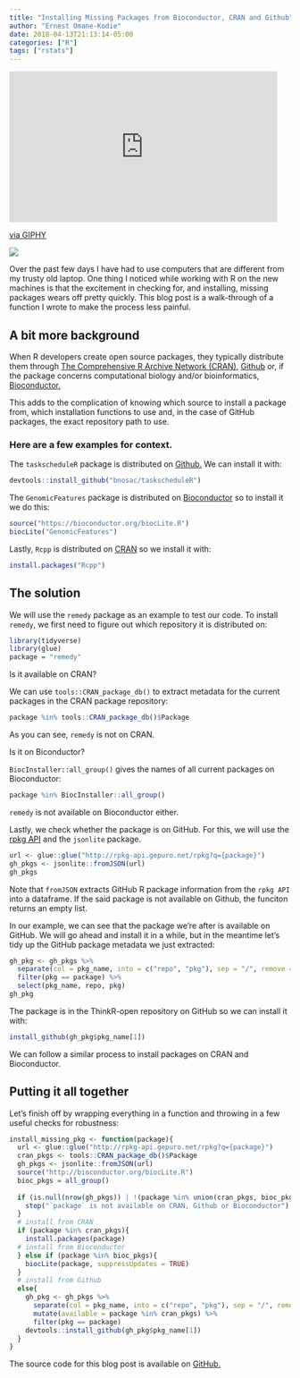 ```yaml
---
title: "Installing Missing Packages from Bioconductor, CRAN and Github" 
author: "Ernest Omane-Kodie"
date: 2018-04-13T21:13:14-05:00 
categories: ["R"]
tags: ["rstats"]
---
```


<iframe src="https://giphy.com/embed/DZCtWie9jivao" width="480" height="270" frameBorder="0" class="giphy-embed" allowFullScreen></iframe><p><a href="https://giphy.com/gifs/disk-floppy-DZCtWie9jivao">via GIPHY</a></p>

![](/2018/2018-04-14-installing-missing-packages_files/install_wizard.jpg)

Over the past few days I have had to use computers that are different from my trusty old laptop. One thing I noticed while working with R on the new machines is that the excitement in checking for, and installing, missing packages wears off   pretty quickly. This blog post is a walk-through of a function I wrote to make the process less painful.


## A bit more background
When R developers create open source packages, they typically distribute them through [The Comprehensive R Archive Network (CRAN)](https://cran.r-project.org/), [Github](https://github.com/) or, if the package concerns computational biology and/or bioinformatics, [Bioconductor.](https://bioconductor.org/) 

This adds to the complication of knowing which source to install a package from, which installation functions to use and, in the case of GitHub packages, the exact repository path to use.

### Here are a few examples for context.

The `taskscheduleR` package is distributed on [Github.](https://github.com/) We can install it with:
```r
devtools::install_github("bnosac/taskscheduleR")
```

The `GenomicFeatures` package is distributed on [Bioconductor](https://www.bioconductor.org/install/) so to install it we do this:
```r
source("https://bioconductor.org/biocLite.R")
biocLite("GenomicFeatures")
```

Lastly, `Rcpp` is distributed on [CRAN](https://cran.r-project.org/) so we install it with:
```r
install.packages("Rcpp")
```

## The solution
We will use the `remedy` package as an example to test our code. To install `remedy`, we first need to figure out which repository it is distributed on:
```r
library(tidyverse)
library(glue)
package = "remedy" 
```

Is it available on CRAN?

We can use `tools::CRAN_package_db()` to extract metadata for the current packages in the CRAN package repository:
```r
package %in% tools::CRAN_package_db()$Package
```
As you can see, `remedy` is not on CRAN.

Is it on Biconductor? 

`BiocInstaller::all_group()` gives the names of all current packages on Bioconductor: 
```r
package %in% BiocInstaller::all_group()
```
`remedy` is not available on Bioconductor either. 

Lastly, we check whether the package is on GitHub. For this, we will use the [rpkg API](http://rpkg-api.gepuro.net/) and the `jsonlite` package. 
```r
url <- glue::glue("http://rpkg-api.gepuro.net/rpkg?q={package}")
gh_pkgs <- jsonlite::fromJSON(url)
gh_pkgs
```
Note that `fromJSON` extracts GitHub R package information from the `rpkg API` into a dataframe. If the said package is not available on Github, the funciton returns an empty list.

In our example, we can see that the package we're after is available on GitHub.
We will go ahead and install it in a while, but in the meantime let's tidy up the GitHub package metadata we just extracted:

```r
gh_pkg <- gh_pkgs %>% 
  separate(col = pkg_name, into = c("repo", "pkg"), sep = "/", remove = F) %>% 
  filter(pkg == package) %>% 
  select(pkg_name, repo, pkg)
gh_pkg
```

The package is in the ThinkR-open repository on GitHub so we can install it with:
```r
install_github(gh_pkg$pkg_name[1])
```

We can follow a similar process to install packages on CRAN and Bioconductor.


## Putting it all together
Let's finish off by wrapping everything in a function and throwing in a few useful checks for robustness:
```r
install_missing_pkg <- function(package){
  url <- glue::glue("http://rpkg-api.gepuro.net/rpkg?q={package}")
  cran_pkgs <- tools::CRAN_package_db()$Package
  gh_pkgs <- jsonlite::fromJSON(url)
  source("http://bioconductor.org/biocLite.R")
  bioc_pkgs = all_group()
  
  if (is.null(nrow(gh_pkgs)) | !(package %in% union(cran_pkgs, bioc_pkgs))) {
    stop("`package` is not available on CRAN, Github or Bioconductor")
  }
  # install from CRAN  
  if (package %in% cran_pkgs){
    install.packages(package)
  # install from Bioconductor    
  } else if (package %in% bioc_pkgs){
    biocLite(package, suppressUpdates = TRUE)
  }
  # install from Github
  else{
    gh_pkg <- gh_pkgs %>% 
      separate(col = pkg_name, into = c("repo", "pkg"), sep = "/", remove = F) %>% 
      mutate(available = package %in% cran_pkgs) %>% 
      filter(pkg == package)
    devtools::install_github(gh_pkg$pkg_name[1])
  }
}
```

The source code for this blog post is available on [GitHub.](https://github.com/eokodie/posts-rmd/blob/master/Rmd/2018-04-14-installing-missing-packages.Rmd)

